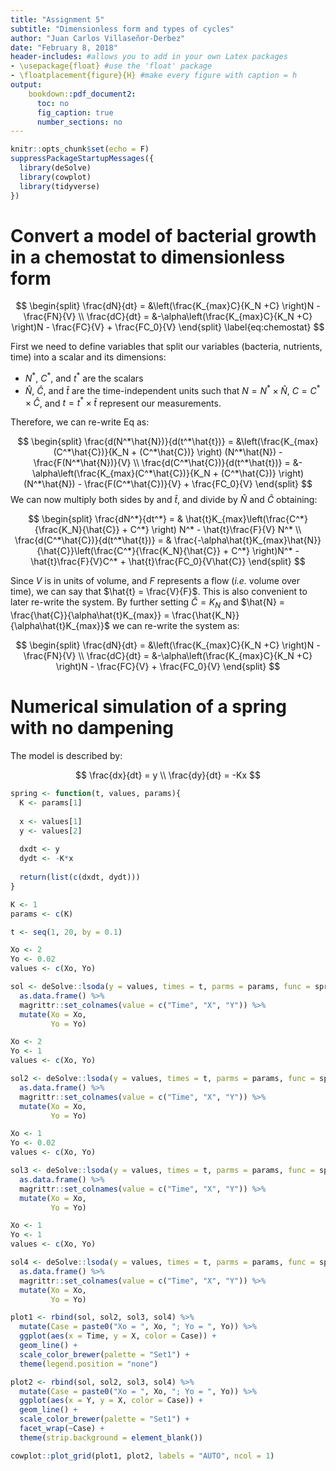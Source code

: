 ```yaml
---
title: "Assignment 5"
subtitle: "Dimensionless form and types of cycles"
author: "Juan Carlos Villaseñor-Derbez"
date: "February 8, 2018"
header-includes: #allows you to add in your own Latex packages
- \usepackage{float} #use the 'float' package
- \floatplacement{figure}{H} #make every figure with caption = h
output:
    bookdown::pdf_document2:
      toc: no
      fig_caption: true
      number_sections: no
---
```


```r
knitr::opts_chunk$set(echo = F)
suppressPackageStartupMessages({
  library(deSolve)
  library(cowplot)
  library(tidyverse)
})
```


# Convert a model of bacterial growth in a chemostat to dimensionless form

$$
\begin{split}
\frac{dN}{dt} = &\left(\frac{K_{max}C}{K_N +C} \right)N - \frac{FN}{V} \\
\frac{dC}{dt} = &-\alpha\left(\frac{K_{max}C}{K_N +C} \right)N - \frac{FC}{V} + \frac{FC_0}{V}
\end{split}
\label{eq:chemostat}
$$

First we need to define variables that split our variables (bacteria, nutrients, time) into a scalar and its dimensions:

- $N^*$, $C^*$, and $t^*$ are the scalars
- $\hat{N}$, $\hat{C}$, and $\hat{t}$ are the time-independent units such that $N = N^* \times \hat{N}$, $C = C^* \times \hat{C}$, and $t = t^* \times \hat{t}$ represent our measurements.

Therefore, we can re-write Eq \ref{eq:chemostat} as:

$$
\begin{split}
\frac{d(N^*\hat{N})}{d(t^*\hat{t})} = &\left(\frac{K_{max}(C^*\hat{C})}{K_N + (C^*\hat{C})} \right) (N^*\hat{N}) - \frac{F(N^*\hat{N})}{V} \\
\frac{d(C^*\hat{C})}{d(t^*\hat{t})} = &-\alpha\left(\frac{K_{max}(C^*\hat{C})}{K_N + (C^*\hat{C})} \right)(N^*\hat{N}) - \frac{F(C^*\hat{C})}{V} + \frac{FC_0}{V}
\end{split}
$$
We can now multiply both sides by and $\hat{t}$, and divide by $\hat{N}$ and $\hat{C}$ obtaining:

$$
\begin{split}
\frac{dN^*}{dt^*} = & \hat{t}K_{max}\left(\frac{C^*}{\frac{K_N}{\hat{C}} + C^*} \right) N^* - \hat{t}\frac{F}{V} N^* \\
\frac{d(C^*\hat{C})}{d(t^*\hat{t})} = & \frac{-\alpha\hat{t}K_{max}\hat{N}}{\hat{C}}\left(\frac{C^*}{\frac{K_N}{\hat{C}} + C^*} \right)N^* - \hat{t}\frac{F}{V}C^* + \hat{t}\frac{FC_0}{V\hat{C}}
\end{split}
$$

Since $V$ is in units of volume, and $F$ represents a flow (*i.e.* volume over time), we can say that $\hat{t} = \frac{V}{F}$. This is also convenient to later re-write the system. By further setting $\hat{C} = K_N$ and $\hat{N} = \frac{\hat{C}}{\alpha\hat{t}K_{max}} = \frac{\hat{K_N}}{\alpha\hat{t}K_{max}}$ we can re-write the system as:

$$
\begin{split}
\frac{dN}{dt} = &\left(\frac{K_{max}C}{K_N +C} \right)N - \frac{FN}{V} \\
\frac{dC}{dt} = &-\alpha\left(\frac{K_{max}C}{K_N +C} \right)N - \frac{FC}{V} + \frac{FC_0}{V}
\end{split}
$$

# Numerical simulation of a spring with no dampening

The model is described by:

$$
\frac{dx}{dt} = y \\
\frac{dy}{dt} = -Kx
$$

```r
spring <- function(t, values, params){
  K <- params[1]
  
  x <- values[1]
  y <- values[2]
  
  dxdt <- y
  dydt <- -K*x
  
  return(list(c(dxdt, dydt)))
}
```

```r
K <- 1
params <- c(K)

t <- seq(1, 20, by = 0.1)

Xo <- 2
Yo <- 0.02
values <- c(Xo, Yo)

sol <- deSolve::lsoda(y = values, times = t, parms = params, func = spring) %>% 
  as.data.frame() %>% 
  magrittr::set_colnames(value = c("Time", "X", "Y")) %>% 
  mutate(Xo = Xo,
         Yo = Yo)

Xo <- 2
Yo <- 1
values <- c(Xo, Yo)

sol2 <- deSolve::lsoda(y = values, times = t, parms = params, func = spring) %>% 
  as.data.frame() %>% 
  magrittr::set_colnames(value = c("Time", "X", "Y")) %>% 
  mutate(Xo = Xo,
         Yo = Yo)

Xo <- 1
Yo <- 0.02
values <- c(Xo, Yo)

sol3 <- deSolve::lsoda(y = values, times = t, parms = params, func = spring) %>% 
  as.data.frame() %>% 
  magrittr::set_colnames(value = c("Time", "X", "Y")) %>% 
  mutate(Xo = Xo,
         Yo = Yo)

Xo <- 1
Yo <- 1
values <- c(Xo, Yo)

sol4 <- deSolve::lsoda(y = values, times = t, parms = params, func = spring) %>% 
  as.data.frame() %>% 
  magrittr::set_colnames(value = c("Time", "X", "Y")) %>% 
  mutate(Xo = Xo,
         Yo = Yo)
```


```r
plot1 <- rbind(sol, sol2, sol3, sol4) %>% 
  mutate(Case = paste0("Xo = ", Xo, "; Yo = ", Yo)) %>% 
  ggplot(aes(x = Time, y = X, color = Case)) +
  geom_line() +
  scale_color_brewer(palette = "Set1") +
  theme(legend.position = "none")

plot2 <- rbind(sol, sol2, sol3, sol4) %>% 
  mutate(Case = paste0("Xo = ", Xo, "; Yo = ", Yo)) %>% 
  ggplot(aes(x = Y, y = X, color = Case)) +
  geom_line() +
  scale_color_brewer(palette = "Set1") +
  facet_wrap(~Case) +
  theme(strip.background = element_blank())

cowplot::plot_grid(plot1, plot2, labels = "AUTO", ncol = 1)
```




